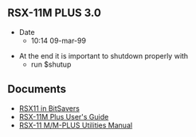 == RSX-11M PLUS 3.0 ==

* Date
** 10:14 09-mar-99

* At the end it is important to shutdown properly with
** run $shutup

== Documents ==

* [http://www.bitsavers.org/pdf/dec/pdp11/rsx11/ RSX11 in BitSavers]
* [http://www.bitsavers.org/pdf/dec/pdp11/rsx11/RSX11Mplus_V3.0_Jul85/AA-L669A-TC_RSX-11M-PLUS_V2.1_RMS-11_Users_Guide_Apr83.pdf RSX-11M Plus User's Guide]
* [http://www.bitsavers.org/pdf/dec/pdp11/rsx11/RSX11Mplus_V3.0_Jul85/AA-FD13A-TC_RSX-11M-PLUS_V3.0_Utilities_Manual_Jul85.pdf RSX-11 M/M-PLUS Utilities Manual ]
